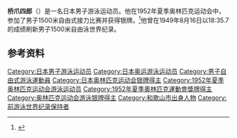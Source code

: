 {{Infobox sportsperson
| name           = 桥爪四郎
|show-medals=yes
|medaltemplates={{MedalSport | 男子[[游泳|游泳]]}}
{{MedalCountry | {{JPN}} }}
{{MedalCompetition|[[奥林匹克运动会|奥林匹克运动会]]}}
{{MedalSilver| [[1952年夏季奥林匹克运动会|1952年 赫尔辛基]] |[[1952年夏季奧林匹克運動會游泳比賽|1500米自由泳]]}}
}}

'''桥爪四郎'''（{{bd|1928年|9月20日||}}）是一名日本男子游泳运动员。他在1952年夏季奥林匹克运动会中，参加了男子1500米自由式接力比赛并获得银牌。<ref name="SportsRef">{{cite web|url=http://www.nikkansports.com/sydney/rensai/hashizume.html|title=Shiro Hashizume Olympic Results|accessdate=2 October 2016|deadurl=yes|archiveurl=https://web.archive.org/web/20100206124139/http://www.nikkansports.com/sydney/rensai/hashizume.html|archivedate=2010年2月6日}}</ref>他曾在1949年8月16日以18:35.7的成绩刷新男子1500米自由泳世界纪录。

==参考资料==
{{Reflist}}
{{DEFAULTSORT:Hashizume Shiro}}
[[Category:日本男子游泳运动员|Category:日本男子游泳运动员]]
[[Category:日本奥运游泳运动员|Category:日本奥运游泳运动员]]
[[Category:男子自由式游泳運動員|Category:男子自由式游泳運動員]]
[[Category:日本奥林匹克运动会银牌得主|Category:日本奥林匹克运动会银牌得主]]
[[Category:1952年夏季奥林匹克运动会游泳运动员|Category:1952年夏季奥林匹克运动会游泳运动员]]
[[Category:1952年夏季奧林匹克運動會獎牌得主|Category:1952年夏季奧林匹克運動會獎牌得主]]
[[Category:奥林匹克运动会游泳银牌得主|Category:奥林匹克运动会游泳银牌得主]]
[[Category:和歌山市出身人物|Category:和歌山市出身人物]]
[[Category:前游泳世界纪录保持者|Category:前游泳世界纪录保持者]]